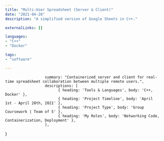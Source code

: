 ```yaml
---
title: "Multi-User Spreadsheet (Server & Client)"
date: "2021-04-28"
description: "A simplified version of Google Sheets in C++."

externalLinks: []

languages:
- "C++"
- "Docker"

tags:
- "software"

---
```

					  summary: "Containerized server and client for real-time spreadsheet collaboration between multiple remote users.",
					  descriptions: [
							{ heading: 'Tools & Languages', body: 'C++, Docker' },
							{ heading: 'Project Timeline', body: 'April 1st - April 28th, 2021' },
							{ heading: 'Project Type', body: 'Group Coursework | Team of 5' },
							{ heading: 'My Roles', body: 'Networking Code, Containerization, Deployment' },
					  ],
}

<TwoColumn vars={vars} centerRightCol={false}>

</TwoColumn>


<div className="divider py-4" />


<div className="max-w-3xl mx-auto">
<ProseWrapper>



</ProseWrapper>
</div>